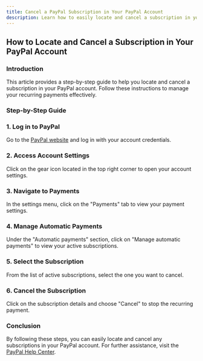 ```yaml
---
title: Cancel a PayPal Subscription in Your PayPal Account
description: Learn how to easily locate and cancel a subscription in your PayPal account with this step-by-step guide from EDIS Global.
---
```


## How to Locate and Cancel a Subscription in Your PayPal Account

### Introduction

This article provides a step-by-step guide to help you locate and cancel a subscription in your PayPal account. Follow these instructions to manage your recurring payments effectively.&#x20;

### Step-by-Step Guide

###

### 1. Log in to PayPal

Go to the [PayPal website](https://www.paypal.com) and log in with your account credentials.

### 2. Access Account Settings

Click on the gear icon located in the top right corner to open your account settings.

### 3. Navigate to Payments

In the settings menu, click on the "Payments" tab to view your payment settings.

### 4. Manage Automatic Payments

Under the "Automatic payments" section, click on "Manage automatic payments" to view your active subscriptions.

### 5. Select the Subscription

From the list of active subscriptions, select the one you want to cancel.

### 6. Cancel the Subscription

Click on the subscription details and choose "Cancel" to stop the recurring payment.

### Conclusion

By following these steps, you can easily locate and cancel any subscriptions in your PayPal account. For further assistance, visit the [PayPal Help Center](https://www.paypal.com/us/smarthelp/home).
